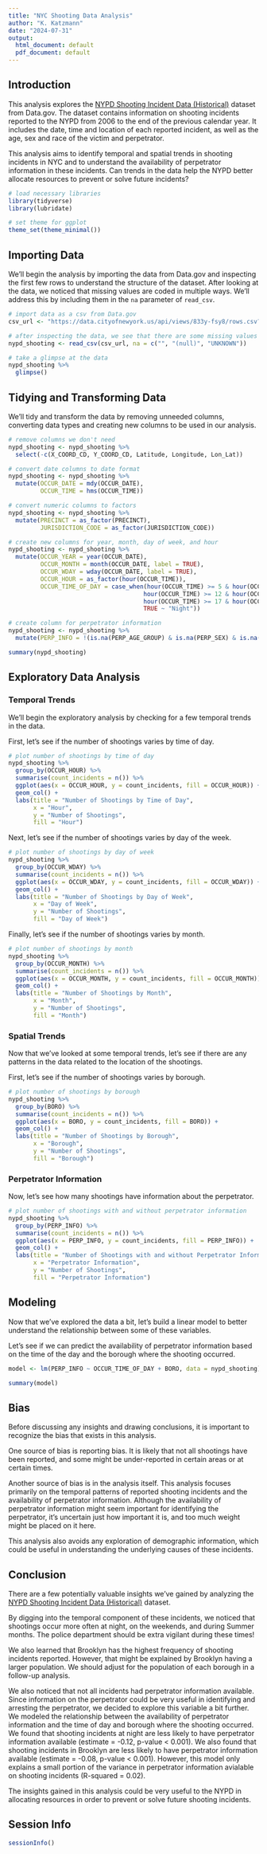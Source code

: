 ```yaml
---
title: "NYC Shooting Data Analysis"
author: "K. Katzmann"
date: "2024-07-31"
output:
  html_document: default
  pdf_document: default
---
```


## Introduction
This analysis explores the [NYPD Shooting Incident Data (Historical)](https://catalog.data.gov/dataset/nypd-shooting-incident-data-historic) dataset from Data.gov.
The dataset contains information on shooting incidents reported to the NYPD from 2006 to the end of the previous calendar year.
It includes the date, time and location of each reported incident, as well as the age, sex and race of the victim and perpetrator.

This analysis aims to identify temporal and spatial trends in shooting incidents in NYC and to understand the availability of perpetrator information in these incidents.
Can trends in the data help the NYPD better allocate resources to prevent or solve future incidents?

```r
# load necessary libraries
library(tidyverse)
library(lubridate)

# set theme for ggplot
theme_set(theme_minimal())
```

## Importing Data
We'll begin the analysis by importing the data from Data.gov and inspecting the first few rows to understand the structure of the dataset.
After looking at the data, we noticed that missing values are coded in multiple ways.
We'll address this by including them in the `na` parameter of `read_csv`.
```r
# import data as a csv from Data.gov
csv_url <- "https://data.cityofnewyork.us/api/views/833y-fsy8/rows.csv?accessType=DOWNLOAD"

# after inspecting the data, we see that there are some missing values that are not coded as NA
nypd_shooting <- read_csv(csv_url, na = c("", "(null)", "UNKNOWN"))

# take a glimpse at the data
nypd_shooting %>%
  glimpse()
```

## Tidying and Transforming Data
We'll tidy and transform the data by removing unneeded columns, converting data types and creating new columns to be used in our analysis.

```r
# remove columns we don't need
nypd_shooting <- nypd_shooting %>%
  select(-c(X_COORD_CD, Y_COORD_CD, Latitude, Longitude, Lon_Lat))

# convert date columns to date format
nypd_shooting <- nypd_shooting %>%
  mutate(OCCUR_DATE = mdy(OCCUR_DATE),
         OCCUR_TIME = hms(OCCUR_TIME))

# convert numeric columns to factors
nypd_shooting <- nypd_shooting %>%
  mutate(PRECINCT = as_factor(PRECINCT),
         JURISDICTION_CODE = as_factor(JURISDICTION_CODE))

# create new columns for year, month, day of week, and hour
nypd_shooting <- nypd_shooting %>%
  mutate(OCCUR_YEAR = year(OCCUR_DATE),
         OCCUR_MONTH = month(OCCUR_DATE, label = TRUE),
         OCCUR_WDAY = wday(OCCUR_DATE, label = TRUE),
         OCCUR_HOUR = as_factor(hour(OCCUR_TIME)),
         OCCUR_TIME_OF_DAY = case_when(hour(OCCUR_TIME) >= 5 & hour(OCCUR_TIME) < 12 ~ "Morning",
                                      hour(OCCUR_TIME) >= 12 & hour(OCCUR_TIME) < 17 ~ "Afternoon",
                                      hour(OCCUR_TIME) >= 17 & hour(OCCUR_TIME) < 21 ~ "Evening",
                                      TRUE ~ "Night"))

# create column for perpetrator information
nypd_shooting <- nypd_shooting %>%
  mutate(PERP_INFO = !(is.na(PERP_AGE_GROUP) & is.na(PERP_SEX) & is.na(PERP_RACE)))

summary(nypd_shooting)
```

## Exploratory Data Analysis
### Temporal Trends
We'll begin the exploratory analysis by checking for a few temporal trends in the data.

First, let's see if the number of shootings varies by time of day.
```r
# plot number of shootings by time of day
nypd_shooting %>%
  group_by(OCCUR_HOUR) %>%
  summarise(count_incidents = n()) %>%
  ggplot(aes(x = OCCUR_HOUR, y = count_incidents, fill = OCCUR_HOUR)) +
  geom_col() +
  labs(title = "Number of Shootings by Time of Day",
       x = "Hour",
       y = "Number of Shootings",
       fill = "Hour")
```

Next, let's see if the number of shootings varies by day of the week.
```r
# plot number of shootings by day of week
nypd_shooting %>%
  group_by(OCCUR_WDAY) %>%
  summarise(count_incidents = n()) %>%
  ggplot(aes(x = OCCUR_WDAY, y = count_incidents, fill = OCCUR_WDAY)) +
  geom_col() +
  labs(title = "Number of Shootings by Day of Week",
       x = "Day of Week",
       y = "Number of Shootings",
       fill = "Day of Week")
```
  
Finally, let's see if the number of shootings varies by month.
```r
# plot number of shootings by month
nypd_shooting %>%
  group_by(OCCUR_MONTH) %>%
  summarise(count_incidents = n()) %>%
  ggplot(aes(x = OCCUR_MONTH, y = count_incidents, fill = OCCUR_MONTH)) +
  geom_col() +
  labs(title = "Number of Shootings by Month",
       x = "Month",
       y = "Number of Shootings",
       fill = "Month")
```

### Spatial Trends
Now that we've looked at some temporal trends, let's see if there are any patterns in the data related to the location of the shootings.

First, let's see if the number of shootings varies by borough.
```r
# plot number of shootings by borough
nypd_shooting %>%
  group_by(BORO) %>%
  summarise(count_incidents = n()) %>%
  ggplot(aes(x = BORO, y = count_incidents, fill = BORO)) +
  geom_col() +
  labs(title = "Number of Shootings by Borough",
       x = "Borough",
       y = "Number of Shootings",
       fill = "Borough")
```

### Perpetrator Information
Now, let's see how many shootings have information about the perpetrator.
```r
# plot number of shootings with and without perpetrator information
nypd_shooting %>%
  group_by(PERP_INFO) %>%
  summarise(count_incidents = n()) %>%
  ggplot(aes(x = PERP_INFO, y = count_incidents, fill = PERP_INFO)) +
  geom_col() +
  labs(title = "Number of Shootings with and without Perpetrator Information",
       x = "Perpetrator Information",
       y = "Number of Shootings",
       fill = "Perpetrator Information")
```

## Modeling
Now that we've explored the data a bit, let's build a linear model to better understand the relationship between some of these variables.

Let's see if we can predict the availability of perpetrator information based on the time of the day and the borough where the shooting occurred.
```r
model <- lm(PERP_INFO ~ OCCUR_TIME_OF_DAY + BORO, data = nypd_shooting)

summary(model)
```

## Bias
Before discussing any insights and drawing conclusions, it is important to recognize the bias that exists in this analysis.

One source of bias is reporting bias.
It is likely that not all shootings have been reported, and some might be under-reported in certain areas or at certain times.

Another source of bias is in the analysis itself.
This analysis focuses primarily on the temporal patterns of reported shooting incidents and the availability of perpetrator information.
Although the availability of perpetrator information might seem important for identifying the perpetrator, it's uncertain just how important it is, and too much weight might be placed on it here.

This analysis also avoids any exploration of demographic information, which could be useful in understanding the underlying causes of these incidents.

## Conclusion
There are a few potentially valuable insights we've gained by analyzing the [NYPD Shooting Incident Data (Historical)](https://catalog.data.gov/dataset/nypd-shooting-incident-data-historic) dataset.

By digging into the temporal component of these incidents, we noticed that shootings occur more often at night, on the weekends, and during Summer months.
The police department should be extra vigilant during these times!

We also learned that Brooklyn has the highest frequency of shooting incidents reported.
However, that might be explained by Brooklyn having a larger population.
We should adjust for the population of each borough in a follow-up analysis.

We also noticed that not all incidents had perpetrator information available.
Since information on the perpetrator could be very useful in identifying and arresting the perpetrator, we decided to explore this variable a bit further.
We modeled the relationship between the availability of perpetrator information and the time of day and borough where the shooting occurred.
We found that shooting incidents at night are less likely to have perpetrator information available (estimate = -0.12, p-value < 0.001).
We also found that shooting incidents in Brooklyn are less likely to have perpetrator information available (estimate = -0.08, p-value < 0.001).
However, this model only explains a small portion of the variance in perpetrator information avialable on shooting incidents (R-squared = 0.02).

The insights gained in this analysis could be very useful to the NYPD in allocating resources in order to prevent or solve future shooting incidents.


## Session Info
```r
sessionInfo()
```
